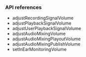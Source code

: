 <PlatformWrapper platform="ios">

### API references

- <Link to="{{Global.API_REF_IOS_ROOT}}/class_irtcengine.html#api_adjustrecordingsignalvolume">adjustRecordingSignalVolume</Link>

- <Link to="{{Global.API_REF_IOS_ROOT}}/class_irtcengine.html#api_adjustplaybacksignalvolume">adjustPlaybackSignalVolume</Link>

- <Link to="{{Global.API_REF_IOS_ROOT}}/class_irtcengine.html#api_adjustuserplaybacksignalvolume">adjustUserPlaybackSignalVolume</Link>

- <Link to="{{Global.API_REF_IOS_ROOT}}/class_irtcengine.html#api_adjustaudiomixingvolume">adjustAudioMixingVolume</Link>

- <Link to="{{Global.API_REF_IOS_ROOT}}/class_irtcengine.html#api_adjustaudiomixingplayoutvolume">adjustAudioMixingPlayoutVolume</Link>

- <Link to="{{Global.API_REF_IOS_ROOT}}/class_irtcengine.html#unique_1620354419">adjustAudioMixingPublishVolume</Link>

- <Link to="{{Global.API_REF_IOS_ROOT}}/class_irtcengine.html#api_setinearmonitoringvolume">setInEarMonitoringVolume</Link>

</PlatformWrapper>
